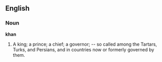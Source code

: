==English==

===Noun===

'''khan'''

#A king; a prince; a chief; a governor; -- so called among the Tartars, Turks, and Persians, and in countries now or formerly governed by them.
